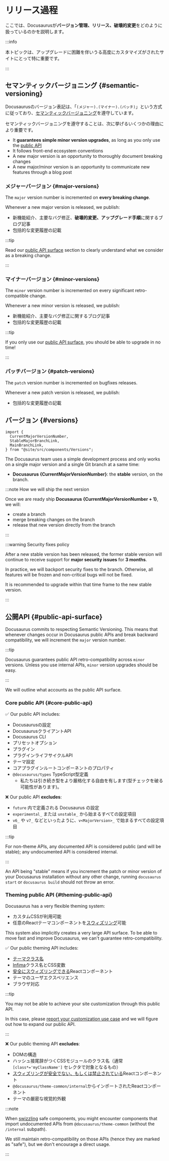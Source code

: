 # リリース過程

ここでは、Docusaurusが**バージョン管理、リリース、破壊的変更**をどのように扱っているのかを説明します。

:::info

本トピックは、アップグレードに困難を伴いうる高度にカスタマイズがされたサイトにとって特に重要です。

:::

## セマンティックバージョニング {#semantic-versioning}

Docusaurusのバージョン表記は、「`(メジャー).(マイナー).(パッチ)`」という方式に従っており、[セマンティックバージョニング](https://semver.org/)を遵守しています。

セマンティックバージョニングを遵守することは、次に挙げるいくつかの理由により重要です。

- It **guarantees simple minor version upgrades**, as long as you only use the [public API](/community/release-process#public-api-surface)
- It follows front-end ecosystem conventions
- A new major version is an opportunity to thoroughly document breaking changes
- A new major/minor version is an opportunity to communicate new features through a blog post

### メジャーバージョン {#major-versions}

The `major` version number is incremented on **every breaking change**.

Whenever a new major version is released, we publish:

- 新機能紹介、主要なバグ修正、**破壊的変更、アップグレード手順**に関するブログ記事
- 包括的な変更履歴の記載

:::tip

Read our [public API surface](#public-api-surface) section to clearly understand what we consider as a breaking change.

:::

### マイナーバージョン {#minor-versions}

The `minor` version number is incremented on every significant retro-compatible change.

Whenever a new minor version is released, we publish:

- 新機能紹介、主要なバグ修正に関するブログ記事
- 包括的な変更履歴の記載

:::tip

If you only use our [public API surface](#public-api-surface), you should be able to upgrade in no time!

:::

### パッチバージョン {#patch-versions}

The `patch` version number is incremented on bugfixes releases.

Whenever a new patch version is released, we publish:

- 包括的な変更履歴の記載

## バージョン {#versions}

```mdx-code-block
import {
  CurrentMajorVersionNumber,
  StableMajorBranchLink,
  MainBranchLink,
} from "@site/src/components/Versions";
```

The Docusaurus team uses a simple development process and only works on a single major version and a single Git branch at a same time:

- **Docusaurus {CurrentMajorVersionNumber}**: the **stable** version, on the <MainBranchLink/> branch.

:::note How we will ship the next version

Once we are ready ship **Docusaurus {CurrentMajorVersionNumber + 1}**, we will:

- create a <StableMajorBranchLink/> branch
- merge breaking changes on the <MainBranchLink/> branch
- release that new version directly from the <MainBranchLink/> branch

:::

:::warning Security fixes policy

After a new stable version has been released, the former stable version will continue to receive support for **major security issues** for **3 months**.

In practice, we will backport security fixes to the <StableMajorBranchLink/> branch. Otherwise, all features will be frozen and non-critical bugs will not be fixed.

It is recommended to upgrade within that time frame to the new stable version.

:::

## 公開API {#public-api-surface}

Docusaurus commits to respecting Semantic Versioning. This means that whenever changes occur in Docusaurus public APIs and break backward compatibility, we will increment the `major` version number.

:::tip

Docusaurus guarantees public API retro-compatibility across `minor` versions. Unless you use internal APIs, `minor` version upgrades should be easy.

:::

We will outline what accounts as the public API surface.

### Core public API {#core-public-api}

✅ Our public API includes:

- Docusaurusの設定
- DocusaurusクライアントAPI
- Docusaurus CLI
- プリセットオプション
- プラグイン
- プラグインライフサイクルAPI
- テーマ設定
- コアプラグインルートコンポーネントのプロパティ
- `@docusaurus/types` TypeScript型定義
  - 私たちは引き続き型をより厳格化する自由を有します(型チェックを破る可能性があります)。

❌ Our public API **excludes**:

- `future` 内で定義される Docusaurus の設定
- `experimental_` または `unstable_` から始まるすべての設定項目
- `v6_` や `v7_` などといったように、`v<MajorVersion>_` で始まるすべての設定項目

:::tip

For non-theme APIs, any documented API is considered public (and will be stable); any undocumented API is considered internal.

:::

An API being "stable" means if you increment the patch or minor version of your Docusaurus installation without any other change, running `docusaurus start` or `docusaurus build` should not throw an error.

### Theming public API {#theming-public-api}

Docusaurus has a very flexible theming system:

- カスタムCSSが利用可能
- 任意のReactテーマコンポーネントを[スウィズリング](/docs/swizzling)可能

This system also implicitly creates a very large API surface. To be able to move fast and improve Docusaurus, we can't guarantee retro-compatibility.

✅ Our public theming API includes:

- [テーマクラス名](/docs/styling-layout#theme-class-names)
- [Infima](/docs/styling-layout#styling-your-site-with-infima)クラス名とCSS変数
- [安全にスウィズリングできる](/docs/swizzling#what-is-safe-to-swizzle)Reactコンポーネント
- テーマのユーザエクスペリエンス
- ブラウザ対応

:::tip

You may not be able to achieve your site customization through this public API.

In this case, please [report your customization use case](https://github.com/facebook/docusaurus/discussions/5468) and we will figure out how to expand our public API.

:::

❌ Our public theming API **excludes**:

- DOMの構造
- ハッシュ接尾辞がつくCSSモジュールのクラス名（通常 `[class*='myClassName']` セレクタで対象となるもの）
- [スウィズリングが安全でない、もしくは禁止されている](/docs/swizzling#what-is-safe-to-swizzle)Reactコンポーネント
- `@docusaurus/theme-common/internal`からインポートされたReactコンポーネント
- テーマの厳密な視覚的外観

:::note

When [swizzling](/docs/swizzling) safe components, you might encounter components that import undocumented APIs from `@docusaurus/theme-common` (without the `/internal` subpath).

We still maintain retro-compatibility on those APIs (hence they are marked as "safe"), but we don't encourage a direct usage.

:::
